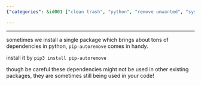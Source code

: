 ```yaml
---
{"categories": &id001 ["clean trash", "python", "remove unwanted", "system  manage"], "category": "Package Management", "date": "2022-08-04 03:58:57", "description": "This article provides a detailed explanation on how to use pip-autoremove in Python. It discusses the process of removing unused package dependencies that were installed via pip, while highlighting the importance of exercising caution as these dependencies may still be utilized by other packages or your own code.", "tags": *id001, "title": "Remove Unused Pip Dependencies"}

---
```


------

sometimes we install a single package which brings about tons of dependencies in python, `pip-autoremove` comes in handy.

install it by `pip3 install pip-autoremove`

though be careful these dependencies might not be used in other existing packages, they are sometimes still being used in your code!

